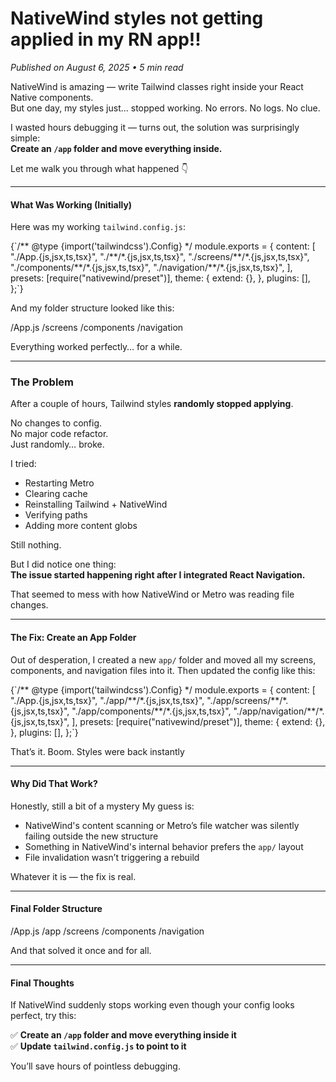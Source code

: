 
# NativeWind styles not getting applied in my RN app!!

_Published on August 6, 2025 • 5 min read_

NativeWind is amazing — write Tailwind classes right inside your React Native components.  
But one day, my styles just... stopped working. No errors. No logs. No clue.

I wasted hours debugging it — turns out, the solution was surprisingly simple:  
**Create an `/app` folder and move everything inside.**

Let me walk you through what happened 👇

---

#### What Was Working (Initially)

Here was my working `tailwind.config.js`:

<CodeBlock language="javascript" filename="tailwind.config.js">
  {`/** @type {import('tailwindcss').Config} */
module.exports = {
  content: [
    "./App.{js,jsx,ts,tsx}",
    "./**/*.{js,jsx,ts,tsx}",
    "./screens/**/*.{js,jsx,ts,tsx}",
    "./components/**/*.{js,jsx,ts,tsx}",
    "./navigation/**/*.{js,jsx,ts,tsx}",
  ],
  presets: [require("nativewind/preset")],
  theme: {
    extend: {},
  },
  plugins: [],
};`}
</CodeBlock>

And my folder structure looked like this:

/App.js
/screens
/components
/navigation

Everything worked perfectly… for a while.

---

### The Problem

After a couple of hours, Tailwind styles **randomly stopped applying**.

No changes to config.  
No major code refactor.  
Just randomly… broke.

I tried:

- Restarting Metro
- Clearing cache
- Reinstalling Tailwind + NativeWind
- Verifying paths
- Adding more content globs

Still nothing.

But I did notice one thing:  
**The issue started happening right after I integrated React Navigation.**

That seemed to mess with how NativeWind or Metro was reading file changes.

---

#### The Fix: Create an App Folder

Out of desperation, I created a new `app/` folder and moved all my screens, components, and navigation files into it. Then updated the config like this:

<CodeBlock language="javascript" filename="tailwind.config.js">
  {`/** @type {import('tailwindcss').Config} */
module.exports = {
  content: [
    "./App.{js,jsx,ts,tsx}",
    "./app/**/*.{js,jsx,ts,tsx}",
    "./app/screens/**/*.{js,jsx,ts,tsx}",
    "./app/components/**/*.{js,jsx,ts,tsx}",
    "./app/navigation/**/*.{js,jsx,ts,tsx}",
  ],
  presets: [require("nativewind/preset")],
  theme: {
    extend: {},
  },
  plugins: [],
};`}
</CodeBlock>

That’s it. Boom. Styles were back instantly

---

#### Why Did That Work?

Honestly, still a bit of a mystery
My guess is:

- NativeWind's content scanning or Metro’s file watcher was silently failing outside the new structure
- Something in NativeWind's internal behavior prefers the `app/` layout
- File invalidation wasn’t triggering a rebuild

Whatever it is — the fix is real.

---

#### Final Folder Structure

<CustomImage
  src="/native-wind.png"
  alt="Screenshot of React Native folder structure with app folder"
/>

/App.js
/app
/screens
/components
/navigation

And that solved it once and for all.

---

#### Final Thoughts

If NativeWind suddenly stops working even though your config looks perfect, try this:

✅ **Create an `/app` folder and move everything inside it**  
✅ **Update `tailwind.config.js` to point to it**

You’ll save hours of pointless debugging.

<Cta />
